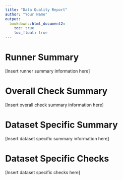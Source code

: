 ```yaml
---
title: "Data Quality Report"
author: "Your Name"
output:
  bookdown::html_document2:
    toc: true
    toc_float: true
---
```


# Runner Summary

[Insert runner summary information here]

# Overall Check Summary

[Insert overall check summary information here]

# Dataset Specific Summary

[Insert dataset specific summary information here]

# Dataset Specific Checks

[Insert dataset specific checks here]
